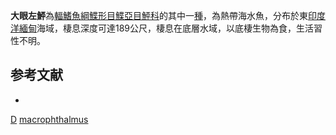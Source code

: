 {{Speciesbox
| taxon = Laeops macrophthalmus
| binomial_authority = [[Alcock|Alcock]], 1889
| image = Laeops macrophthalmus.jpg
| image_width = 250px
| image_caption = 大眼左鮃
| status = NE
| status_system = IUCN3.1
| synonyms = *''Scianectes macrophthalmus'', <small>Alcock, 1889</small> 
}}

'''大眼左鮃'''為[[輻鰭魚綱|輻鰭魚綱]][[鰈形目|鰈形目]][[鰈亞目|鰈亞目]][[鮃科|鮃科]]的其中一[[種|種]]，為熱帶海水魚，分布於東[[印度洋|印度洋]][[緬甸|緬甸]]海域，棲息深度可達189公尺，棲息在底層水域，以底棲生物為食，生活習性不明。
==参考文献==
*{{FishBase_species|genus=Laeops|species=macrophthalmus|year=2014|month=4}}

{{魚類小作品}}
{{Taxonbar}}
[[Category:1889年描述的鱼类|D]]
[[Category:左鮃屬|macrophthalmus]]